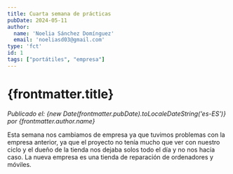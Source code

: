 ```yaml
---
title: Cuarta semana de prácticas
pubDate: 2024-05-11
author: 
  name: 'Noelia Sánchez Domínguez'
  email: 'noeliasd03@gmail.com'
type: 'fct'
id: 1
tags: ["portátiles", "empresa"]
---
```

# {frontmatter.title}
*Publicado el: {new Date(frontmatter.pubDate).toLocaleDateString('es-ES')} por {frontmatter.author.name}*

Esta semana nos cambiamos de empresa ya que tuvimos problemas con la empresa anterior, ya que el proyecto no tenía mucho que ver con nuestro ciclo y el dueño de la tienda nos dejaba solos todo el día y no nos hacía caso. La nueva empresa es una tienda de reparación de ordenadores y móviles.
